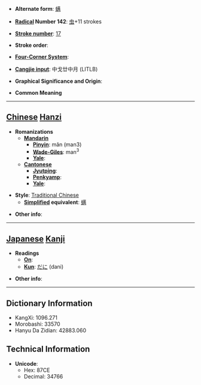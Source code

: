 * '''Alternate form''': [[螨]]

* '''[[Wiktionary:Chinese radical index| Radical]] Number 142''': [[Wiktionary:Chinese radical index 虫|虫]]+11 strokes

* '''[[Wiktionary:Chinese total strokes index|Stroke number]]''': [[Wiktionary:Chinese total strokes index 17|17]]

* '''Stroke order''': 

* '''[[Wiktionary:Chinese four corner index|Four-Corner System]]''': 

* '''[[Wiktionary:Chinese Cangjie index|Cangjie input]]''': 中戈廿中月 (LITLB)

* '''Graphical Significance and Origin''': 

* '''Common Meaning'''

----

== [[Chinese]] [[Hanzi]] ==

* '''Romanizations'''
** '''[[Mandarin]]'''
*** '''[[Pinyin]]''': mǎn (man3)
*** '''[[Wade-Giles]]''': man<sup>3</sup>
*** '''[[Yale]]''': 
** '''[[Cantonese]]'''
*** '''[[Jyutping]]''':
*** '''[[Penkyamp]]''': 
*** '''[[Yale]]''': 

* '''Style''': [[Traditional Chinese]] 
** '''[[Simplified Chinese|Simplified]] equivalent''': [[螨]]

* '''Other info''': 

----

== [[Japanese]] [[Kanji]] ==

* '''Readings'''
** '''[[On]]''': 
** '''[[Kun]]''': [[だに]] (dani)

* '''Other info''':  

----

== Dictionary Information ==

* KangXi: 1096.271
* Morobashi: 33570
* Hanyu Da Zidian: 42883.060

== Technical Information ==

* '''Unicode''':
** Hex: 87CE
** Decimal: 34766